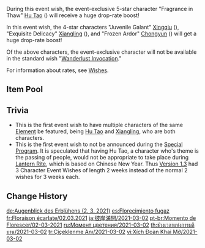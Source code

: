 {{Wish
|name              = Moment of Bloom 2021-03-02
|image             = Moment of Bloom 2021-03-02.png
|type              = Character Event
|duration          = event
|time_start        = 2021-03-02 18:00:00
|time_end          = 2021-03-16 14:59:59
|link              = https://genshin.hoyoverse.com/en/news/detail/8894
|preceding         = Dance of Lanterns/2021-02-17
|succeeding        = Ballad in Goblets/2021-03-17
|alongside         = Epitome Invocation/2021-02-23
|next              = Moment of Bloom/2021-11-02
}}

During this event wish, the event-exclusive 5-star character "Fragrance in Thaw" [[Hu Tao]] ({{Pyro}}) will receive a huge drop-rate boost!

In this event wish, the 4-star characters "Juvenile Galant" [[Xingqiu]] ({{Hydro}}), "Exquisite Delicacy" [[Xiangling]] ({{Pyro}}), and "Frozen Ardor" [[Chongyun]] ({{Cryo}}) will get a huge drop-rate boost!

Of the above characters, the event-exclusive character will not be available in the standard wish "[[Wanderlust Invocation]]."

For information about rates, see [[Wishes]].

==Item Pool==
{{Wish Pool
|^Hu Tao
|^Xingqiu
|^Xiangling
|^Chongyun
|Diluc
|Jean
|Keqing
|Mona
|Qiqi
|Barbara
|Beidou
|Bennett
|Diona
|Fischl
|Ningguang
|Noelle
|Razor
|Sucrose
|Xinyan
|Dragon's Bane
|Eye of Perception
|Favonius Codex
|Favonius Greatsword
|Favonius Lance
|Favonius Sword
|Favonius Warbow
|Lion's Roar
|Rainslasher
|Rust
|Sacrificial Bow
|Sacrificial Fragments
|Sacrificial Greatsword
|Sacrificial Sword
|The Bell
|The Flute
|The Stringless
|The Widsith
|Black Tassel
|Bloodtainted Greatsword
|Cool Steel
|Debate Club
|Emerald Orb
|Ferrous Shadow
|Harbinger of Dawn
|Magic Guide
|Raven Bow
|Sharpshooter's Oath
|Skyrider Sword
|Slingshot
|Thrilling Tales of Dragon Slayers
}}

==Trivia==
* This is the first event wish to have multiple characters of the same [[Element]] be featured, being [[Hu Tao]] and [[Xiangling]], who are both {{Pyro}} characters.
* This is the first event wish to not be announced during the [[Special Program]]. It is speculated that having Hu Tao, a character who's theme is the passing of people, would not be appropriate to take place during [[Lantern Rite]], which is based on Chinese New Year. Thus [[Version 1.3]] had 3 Character Event Wishes of length 2 weeks instead of the normal 2 wishes for 3 weeks each.

==Change History==
{{Change History|1.3}}

[[de:Augenblick des Erblühens (2. 3. 2021)]]
[[es:Florecimiento fugaz]]
[[fr:Floraison écarlate/02.03.2021]]
[[ja:彼岸満開/2021-03-02]]
[[pt-br:Momento de Florescer/02-03-2021]]
[[ru:Момент цветения/2021-03-02]]
[[th:ช่วงเวลาแห่งการผลิบาน/2021-03-02]]
[[tr:Çiçeklenme Anı/2021-03-02]]
[[vi:Xích Đoàn Khai Mở/2021-03-02]]